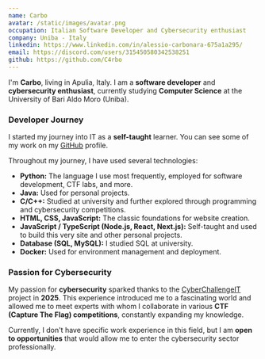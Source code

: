 ```yaml
---
name: Carbo
avatar: /static/images/avatar.png
occupation: Italian Software Developer and Cybersecurity enthusiast
company: Uniba - Italy
linkedin: https://www.linkedin.com/in/alessio-carbonara-675a1a295/
email: https://discord.com/users/315450580342538251
github: https://github.com/C4rbo
---
```


I'm **Carbo**, living in Apulia, Italy. I am a **software developer** and **cybersecurity enthusiast**, currently studying **Computer Science** at the University of Bari Aldo Moro (Uniba).

### Developer Journey

I started my journey into IT as a **self-taught** learner. You can see some of my work on my [GitHub](https://github.com/C4rbo) profile.

Throughout my journey, I have used several technologies:

- **Python:** The language I use most frequently, employed for software development, CTF labs, and more.
- **Java:** Used for personal projects.
- **C/C++:** Studied at university and further explored through programming and cybersecurity competitions.
- **HTML, CSS, JavaScript:** The classic foundations for website creation.
- **JavaScript / TypeScript (Node.js, React, Next.js):** Self-taught and used to build this very site and other personal projects.
- **Database (SQL, MySQL):** I studied SQL at university.
- **Docker:** Used for environment management and deployment.

### Passion for Cybersecurity

My passion for **cybersecurity** sparked thanks to the [CyberChallengeIT](https://www.cyberchallenge.it/) project in **2025**. This experience introduced me to a fascinating world and allowed me to meet experts with whom I collaborate in various **CTF (Capture The Flag) competitions**, constantly expanding my knowledge.

Currently, I don't have specific work experience in this field, but I am **open to opportunities** that would allow me to enter the cybersecurity sector professionally.
